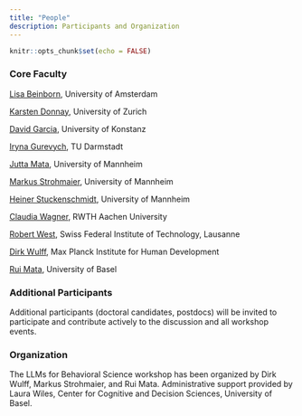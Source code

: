 ```yaml
---
title: "People"
description: Participants and Organization
---
```


```r
knitr::opts_chunk$set(echo = FALSE)
```

### Core Faculty

[Lisa Beinborn](https://beinborn.eu), University of Amsterdam

[Karsten Donnay](https://www.karstendonnay.net), University of Zurich

[David Garcia](https://dgarcia.eu), University of Konstanz

[Iryna Gurevych](https://www.informatik.tu-darmstadt.de/ukp/ukp_home/head_ukp/index.en.jsp), TU Darmstadt

[Jutta Mata](https://www.sowi.uni-mannheim.de/mata/), University of Mannheim

[Markus Strohmaier](http://markusstrohmaier.info), University of Mannheim

[Heiner Stuckenschmidt](https://www.uni-mannheim.de/dws/people/professors/prof-dr-heiner-stuckenschmidt/), University of Mannheim

[Claudia Wagner](http://claudiawagner.info), RWTH Aachen University

[Robert West](https://people.epfl.ch/robert.west), Swiss Federal Institute of Technology, Lausanne

[Dirk Wulff](https://beinborn.eu), Max Planck Institute for Human Development

[Rui Mata](https://psychologie.unibas.ch/de/fakultaet/abteilungen/cognitive-and-decision-sciences-305/), University of Basel

### Additional Participants

Additional participants (doctoral candidates, postdocs) will be invited to participate and contribute actively to the discussion and all workshop events. 

<!-- Potential additional participants as a function of core faculty recommendations: -->

<!-- [Hendrik Schuff](https://hendrikschuff.de), University of Stuttgart -->

<!-- [Marlene Lutz](https://www.bwl.uni-mannheim.de/en/information-systems/chairs/prof-dr-strohmaier/team/academic-staff/marlene-lutz/), University of Mannheim -->

<!-- [Max Pellert](https://mpellert.at/), University of Mannheim -->

<!-- [Zakir Hussain](https://psychologie.unibas.ch/de/personen/zakir-hussain/about-me/), University of Basel -->

<!-- [Samuel Aeschbach](https://samuelaeschbach.com), Max Planck Institute for Human Development -->

<!-- [Shahar Hechtlinger](https://www.mpib-berlin.mpg.de/person/102108), Max Planck Institute for Human Development -->

<!-- [Ezequiel López López](https://www.mpib-berlin.mpg.de/person/ezequiel-lopez-lopez/171978), Max Planck Institute for Human Development -->

<!-- [Christine Emmer](https://www.sowi.uni-mannheim.de/mata/team/akademische-mitarbeiterinnen-und-mitarbeiter/christine-emmer/), University of Mannheim -->

### Organization

The LLMs for Behavioral Science workshop has been organized by Dirk Wulff, Markus Strohmaier, and Rui Mata. Administrative support provided by Laura Wiles, Center for Cognitive and Decision Sciences, University of Basel. 